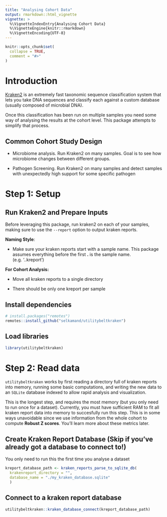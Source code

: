 ```yaml
---
title: "Analysing Cohort Data"
output: rmarkdown::html_vignette
vignette: >
  %\VignetteIndexEntry{Analysing Cohort Data}
  %\VignetteEngine{knitr::rmarkdown}
  %\VignetteEncoding{UTF-8}
---
```


```r
knitr::opts_chunk$set(
  collapse = TRUE,
  comment = "#>"
)
```

# Introduction

[Kraken2](https://ccb.jhu.edu/software/kraken2/) is an extremely fast taxonomic sequence classification system that lets you take DNA sequences and classify each against a custom database (usually composed of microbial DNA).

Once this classification has been run on multiple samples you need some way of analysing the results at the cohort level. This package attempts to simplify that process.

## Common Cohort Study Design

-   Microbiome analysis. Run Kraken2 on many samples. Goal is to see how microbiome changes between different groups.

-   Pathogen Screening. Run Kraken2 on many samples and detect samples with unexpectedly high support for some specific pathogen

# Step 1: Setup

## Run Kraken2 and Prepare Inputs

Before leveraging this package, run kraken2 on each of your samples, making sure to use the `--report` option to output kraken reports.

**Naming Style**:

-   Make sure your kraken reports start with a sample name. This package assumes everything before the first **.** is the sample name. (e.g. '<sample_name>.<everythinghereisignored>.kreport')

**For Cohort Analysis:**

-   Move all kraken reports to a single directory

-   There should be only one kreport per sample

## Install dependencies

```r
# install.packages("remotes")
remotes::install_github("selkamand/utilitybeltkraken")
```

## Load libraries

```r
library(utilitybeltkraken)
```

# Step 2: Read data

`utilitybeltkraken` works by first reading a directory full of kraken reports into memory, running some basic computations, and writing the new data to an `SQLite ` database indexed to allow rapid analysis and visualization. 

This is the longest step, and requires the most memory (but you only need to run once for a dataset). Currently, you must have sufficient RAM to fit all kraken report data into memory to succesfully run this step. This is in some ways unavoidable since we use information from the whole cohort to compute **Robust Z scores**. You'll learn more about these metrics later.


## Create Kraken Report Database (Skip if you've already got a database to connect to!)

You only need to run this the first time you analyse a dataset
```r
kreport_database_path <- kraken_reports_parse_to_sqlite_db(
  krakenreport_directory = "",
  database_name = "./my_kraken_database.sqlite"
  )
```


## Connect to a kraken report database

```r
utilitybeltkraken::kraken_database_connect(kreport_database_path)
```


